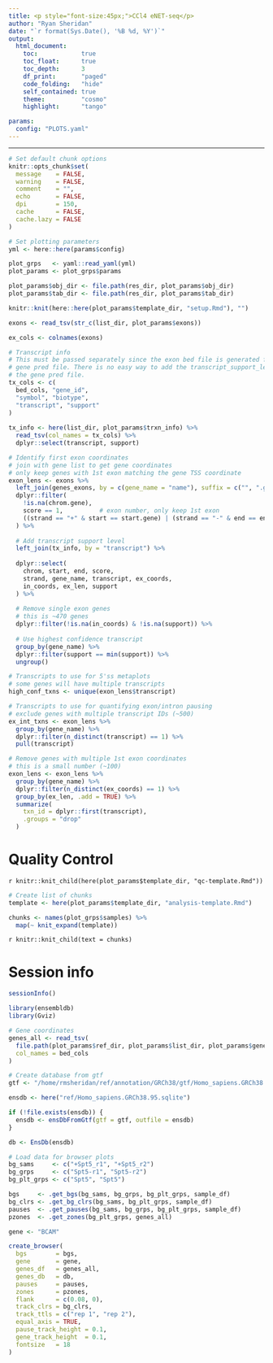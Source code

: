 ```yaml
---
title: <p style="font-size:45px;">CCl4 eNET-seq</p>
author: "Ryan Sheridan"
date: "`r format(Sys.Date(), '%B %d, %Y')`"
output: 
  html_document:
    toc:            true
    toc_float:      true
    toc_depth:      3
    df_print:       "paged"
    code_folding:   "hide"
    self_contained: true
    theme:          "cosmo"
    highlight:      "tango"

params:
  config: "PLOTS.yaml"
---
```


---

```r

# Set default chunk options
knitr::opts_chunk$set(
  message    = FALSE, 
  warning    = FALSE,
  comment    = "",
  echo       = FALSE,
  dpi        = 150,
  cache      = FALSE,
  cache.lazy = FALSE
)

```

```r

# Set plotting parameters
yml <- here::here(params$config)

plot_grps   <- yaml::read_yaml(yml)
plot_params <- plot_grps$params

plot_params$obj_dir <- file.path(res_dir, plot_params$obj_dir)
plot_params$tab_dir <- file.path(res_dir, plot_params$tab_dir)

knitr::knit(here::here(plot_params$template_dir, "setup.Rmd"), "")

```

```r

exons <- read_tsv(str_c(list_dir, plot_params$exons))

ex_cols <- colnames(exons)

# Transcript info
# This must be passed separately since the exon bed file is generated from the
# gene pred file. There is no easy way to add the transcript_support_level to
# the gene pred file.
tx_cols <- c(
  bed_cols, "gene_id",
  "symbol", "biotype",
  "transcript", "support"
)
  
tx_info <- here(list_dir, plot_params$trxn_info) %>%
  read_tsv(col_names = tx_cols) %>%
  dplyr::select(transcript, support)

```

```r

# Identify first exon coordinates
# join with gene list to get gene coordinates
# only keep genes with 1st exon matching the gene TSS coordinate
exon_lens <- exons %>%
  left_join(genes_exons, by = c(gene_name = "name"), suffix = c("", ".gene")) %>%
  dplyr::filter(
    !is.na(chrom.gene),
    score == 1,          # exon number, only keep 1st exon
    ((strand == "+" & start == start.gene) | (strand == "-" & end == end.gene))
  ) %>%
  
  # Add transcript support level
  left_join(tx_info, by = "transcript") %>%
  
  dplyr::select(
    chrom, start, end, score,
    strand, gene_name, transcript, ex_coords,
    in_coords, ex_len, support
  ) %>%
  
  # Remove single exon genes
  # this is ~470 genes
  dplyr::filter(!is.na(in_coords) & !is.na(support)) %>%
  
  # Use highest confidence transcript
  group_by(gene_name) %>%
  dplyr::filter(support == min(support)) %>%
  ungroup()

# Transcripts to use for 5'ss metaplots
# some genes will have multiple transcripts
high_conf_txns <- unique(exon_lens$transcript)

# Transcripts to use for quantifying exon/intron pausing
# exclude genes with multiple transcript IDs (~500)
ex_int_txns <- exon_lens %>%
  group_by(gene_name) %>%
  dplyr::filter(n_distinct(transcript) == 1) %>%
  pull(transcript)

# Remove genes with multiple 1st exon coordinates
# this is a small number (~100)
exon_lens <- exon_lens %>%
  group_by(gene_name) %>%
  dplyr::filter(n_distinct(ex_coords) == 1) %>%
  group_by(ex_len, .add = TRUE) %>%
  summarize(
    txn_id = dplyr::first(transcript),
    .groups = "drop"
  )

```

# Quality Control

`r knitr::knit_child(here(plot_params$template_dir, "qc-template.Rmd"))`

```r

# Create list of chunks
template <- here(plot_params$template_dir, "analysis-template.Rmd")

chunks <- names(plot_grps$samples) %>%
  map(~ knit_expand(template))

```

`r knitr::knit_child(text = chunks)`

# Session info

```r

sessionInfo()

```




```r

library(ensembldb)
library(Gviz)

# Gene coordinates
genes_all <- read_tsv(
  file.path(plot_params$ref_dir, plot_params$list_dir, plot_params$genes_all),
  col_names = bed_cols
)

# Create database from gtf
gtf <- "/home/rmsheridan/ref/annotation/GRCh38/gtf/Homo_sapiens.GRCh38.95.gtf"

ensdb <- here("ref/Homo_sapiens.GRCh38.95.sqlite")

if (!file.exists(ensdb)) {
  ensdb <- ensDbFromGtf(gtf = gtf, outfile = ensdb)
}

db <- EnsDb(ensdb)

```

```r

# Load data for browser plots
bg_sams     <- c("+Spt5_r1", "+Spt5_r2")
bg_grps     <- c("Spt5-r1", "Spt5-r2")
bg_plt_grps <- c("Spt5", "Spt5")

bgs     <- .get_bgs(bg_sams, bg_grps, bg_plt_grps, sample_df)
bg_clrs <- .get_bg_clrs(bg_sams, bg_plt_grps, sample_df)
pauses  <- .get_pauses(bg_sams, bg_grps, bg_plt_grps, sample_df)
pzones  <- .get_zones(bg_plt_grps, genes_all)

gene <- "BCAM"

create_browser(
  bgs        = bgs,
  gene       = gene,
  genes_df   = genes_all,
  genes_db   = db,
  pauses     = pauses,
  zones      = pzones,
  flank      = c(0.08, 0),
  track_clrs = bg_clrs,
  track_ttls = c("rep 1", "rep 2"),
  equal_axis = TRUE,
  pause_track_height = 0.1,
  gene_track_height  = 0.1,
  fontsize   = 18
)

```

